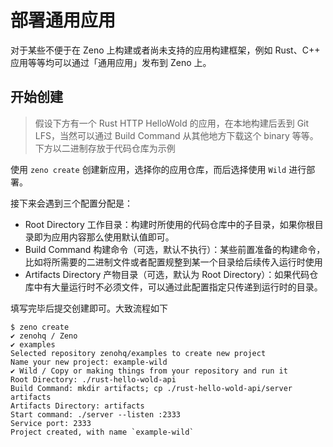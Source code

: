 ---
---

# 部署通用应用

对于某些不便于在 Zeno 上构建或者尚未支持的应用构建框架，例如 Rust、C++ 应用等等均可以通过「通用应用」发布到 Zeno 上。

## 开始创建

> 假设下方有一个 Rust HTTP HelloWold 的应用，在本地构建后丢到 Git LFS，当然可以通过 Build Command 从其他地方下载这个 binary 等等。下方以二进制存放于代码仓库为示例

使用 `zeno create` 创建新应用，选择你的应用仓库，而后选择使用 `Wild` 进行部署。

接下来会遇到三个配置分配是：

- Root Directory 工作目录：构建时所使用的代码仓库中的子目录，如果你根目录即为应用内容那么使用默认值即可。
- Build Command 构建命令（可选，默认不执行）：某些前置准备的构建命令，比如将所需要的二进制文件或者配置规整到某一个目录给后续传入运行时使用
- Artifacts Directory 产物目录（可选，默认为 Root Directory）：如果代码仓库中有大量运行时不必须文件，可以通过此配置指定只传递到运行时的目录。

填写完毕后提交创建即可。大致流程如下

```
$ zeno create
✔ zenohq / Zeno
✔ examples
Selected repository zenohq/examples to create new project
Name your new project: example-wild
✔ Wild / Copy or making things from your repository and run it
Root Directory: ./rust-hello-wold-api
Build Command: mkdir artifacts; cp ./rust-hello-wold-api/server artifacts
Artifacts Directory: artifacts
Start command: ./server --listen :2333
Service port: 2333
Project created, with name `example-wild`
```
